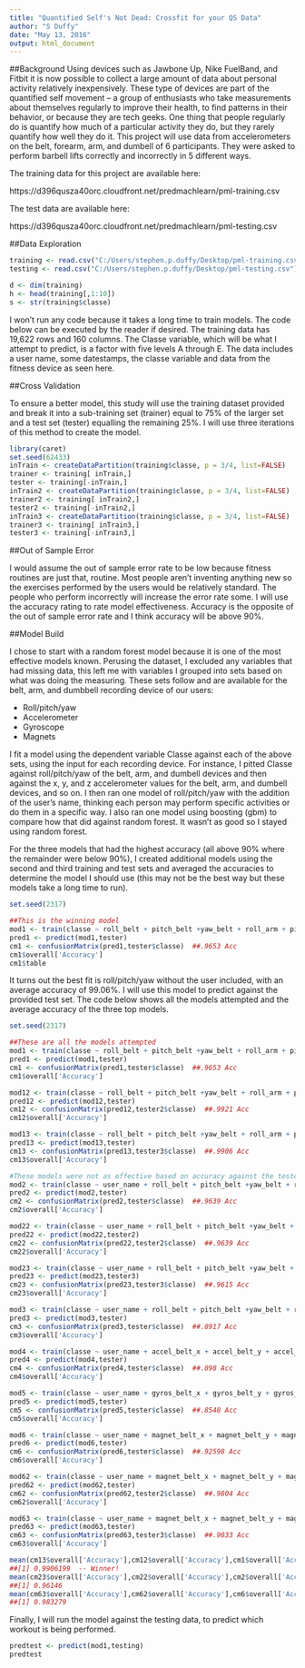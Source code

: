 ```yaml
---
title: "Quantified Self's Not Dead: Crossfit for your QS Data"
author: "S Duffy"
date: "May 13, 2016"
output: html_document
---
```


##Background
Using devices such as Jawbone Up, Nike FuelBand, and Fitbit it is now possible to collect a large amount of data about personal activity relatively inexpensively. These type of devices are part of the quantified self movement – a group of enthusiasts who take measurements about themselves regularly to improve their health, to find patterns in their behavior, or because they are tech geeks. One thing that people regularly do is quantify how much of a particular activity they do, but they rarely quantify how well they do it. This project will use data from accelerometers on the belt, forearm, arm, and dumbell of 6 participants. They were asked to perform barbell lifts correctly and incorrectly in 5 different ways. 

The training data for this project are available here:

https://d396qusza40orc.cloudfront.net/predmachlearn/pml-training.csv

The test data are available here:

https://d396qusza40orc.cloudfront.net/predmachlearn/pml-testing.csv


##Data Exploration

```r
training <- read.csv("C:/Users/stephen.p.duffy/Desktop/pml-training.csv")
testing <- read.csv("C:/Users/stephen.p.duffy/Desktop/pml-testing.csv")

d <- dim(training)
h <- head(training[,1:10])
s <- str(training$classe)
```

I won't run any code because it takes a long time to train models.  The code below can be executed by the reader if desired.  The training data has 19,622 rows and 160 columns. The Classe variable, which will be what I attempt to predict, is a factor with five levels A through E.  The data includes a user name, some datestamps, the classe variable and data from the fitness device as seen here.

##Cross Validation

To ensure a better model, this study will use the training dataset provided and break it into
a sub-training set (trainer) equal to 75% of the larger set and a test set (tester) equalling the remaining 25%.  I will use three iterations of this method to create the model.

```r
library(caret)
set.seed(62433)
inTrain <- createDataPartition(training$classe, p = 3/4, list=FALSE)
trainer <- training[ inTrain,]
tester <- training[-inTrain,]
inTrain2 <- createDataPartition(training$classe, p = 3/4, list=FALSE)
trainer2 <- training[ inTrain2,]
tester2 <- training[-inTrain2,]
inTrain3 <- createDataPartition(training$classe, p = 3/4, list=FALSE)
trainer3 <- training[ inTrain3,]
tester3 <- training[-inTrain3,]
```

##Out of Sample Error

I would assume the out of sample error rate to be low because fitness routines are just that, routine.  Most people aren't inventing anything new so the exercises performed by the users would be relatively standard. The people who perform incorrectly will increase the error rate some. I will use the accuracy rating to rate model effectiveness. Accuracy is the opposite of the out of sample error rate and I think accuracy will be above 90%.

##Model Build

I chose to start with a random forest model because it is one of the most effective models known. Perusing the dataset, I excluded any variables that had missing data, this left me with variables I grouped into sets based on what was doing the measuring.  These sets follow and are available for the belt, arm, and dumbbell recording device of our users: 

* Roll/pitch/yaw
* Accelerometer
* Gyroscope
* Magnets

I fit a model using the dependent variable Classe against each of the above sets, using the input for each recording device.  For instance, I pitted Classe against roll/pitch/yaw of the belt, arm, and dumbell devices and then against the x, y, and z accelerometer values for the belt, arm, and dumbell devices, and so on. I then ran one model of roll/pitch/yaw with the addition of the user's name, thinking each person may perform specific activities or do them in a specific way.  I also ran one model using boosting (gbm) to compare how that did against random forest. It wasn't as good so I stayed using random forest. 

For the three models that had the highest accuracy (all above 90% where the remainder were below 90%), I created additional models using the second and third training and test sets and averaged the accuracies to determine the model I should use (this may not be the best way but these models take a long time to run).

```r
set.seed(2317)

##This is the winning model
mod1 <- train(classe ~ roll_belt + pitch_belt +yaw_belt + roll_arm + pitch_arm + yaw_arm + roll_dumbbell + pitch_dumbbell + yaw_dumbbell,method="rf",data=trainer)
pred1 <- predict(mod1,tester)
cm1 <- confusionMatrix(pred1,tester$classe)  ##.9653 Acc
cm1$overall['Accuracy']
cm1$table
```

It turns out the best fit is roll/pitch/yaw without the user included, with an average accuracy of 99.06%.  I will use this model to predict against the provided test set.  The code below shows all the models attempted and the average accuracy of the three top models.

```r
set.seed(2317)

##These are all the models attempted
mod1 <- train(classe ~ roll_belt + pitch_belt +yaw_belt + roll_arm + pitch_arm + yaw_arm + roll_dumbbell + pitch_dumbbell + yaw_dumbbell,method="rf",data=trainer)
pred1 <- predict(mod1,tester)
cm1 <- confusionMatrix(pred1,tester$classe)  ##.9653 Acc
cm1$overall['Accuracy']

mod12 <- train(classe ~ roll_belt + pitch_belt +yaw_belt + roll_arm + pitch_arm + yaw_arm + roll_dumbbell + pitch_dumbbell + yaw_dumbbell,method="rf",data=trainer2)
pred12 <- predict(mod12,tester)
cm12 <- confusionMatrix(pred12,tester2$classe)  ##.9921 Acc
cm12$overall['Accuracy']

mod13 <- train(classe ~ roll_belt + pitch_belt +yaw_belt + roll_arm + pitch_arm + yaw_arm + roll_dumbbell + pitch_dumbbell + yaw_dumbbell,method="rf",data=trainer3)
pred13 <- predict(mod13,tester)
cm13 <- confusionMatrix(pred13,tester3$classe)  ##.9906 Acc
cm13$overall['Accuracy']

#These models were not as effective based on accuracy against the tester dataset
mod2 <- train(classe ~ user_name + roll_belt + pitch_belt +yaw_belt + roll_arm + pitch_arm + yaw_arm + roll_dumbbell + pitch_dumbbell + yaw_dumbbell,method="rf",data=trainer)
pred2 <- predict(mod2,tester)
cm2 <- confusionMatrix(pred2,tester$classe)  ##.9639 Acc
cm2$overall['Accuracy']

mod22 <- train(classe ~ user_name + roll_belt + pitch_belt +yaw_belt + roll_arm + pitch_arm + yaw_arm + roll_dumbbell + pitch_dumbbell + yaw_dumbbell,method="rf",data=trainer2)
pred22 <- predict(mod22,tester2)
cm22 <- confusionMatrix(pred22,tester2$classe)  ##.9639 Acc
cm22$overall['Accuracy']

mod23 <- train(classe ~ user_name + roll_belt + pitch_belt +yaw_belt + roll_arm + pitch_arm + yaw_arm + roll_dumbbell + pitch_dumbbell + yaw_dumbbell,method="rf",data=trainer3)
pred23 <- predict(mod23,tester3)
cm23 <- confusionMatrix(pred23,tester3$classe)  ##.9615 Acc
cm23$overall['Accuracy']

mod3 <- train(classe ~ user_name + roll_belt + pitch_belt +yaw_belt + roll_arm + pitch_arm + yaw_arm + roll_dumbbell + pitch_dumbbell + yaw_dumbbell,method="gbm",data=trainer,verbose=FALSE)
pred3 <- predict(mod3,tester)
cm3 <- confusionMatrix(pred3,tester$classe)  ##.8917 Acc
cm3$overall['Accuracy']

mod4 <- train(classe ~ user_name + accel_belt_x + accel_belt_y + accel_belt_z + accel_arm_x + accel_arm_y + accel_arm_z + accel_dumbbell_x + accel_dumbbell_y + accel_dumbbell_z ,method="rf",data=trainer)
pred4 <- predict(mod4,tester)
cm4 <- confusionMatrix(pred4,tester$classe)  ##.898 Acc
cm4$overall['Accuracy']

mod5 <- train(classe ~ user_name + gyros_belt_x + gyros_belt_y + gyros_belt_z + gyros_arm_x + gyros_arm_y + gyros_arm_z + gyros_dumbbell_x + gyros_dumbbell_y + gyros_dumbbell_z ,method="rf",data=trainer)
pred5 <- predict(mod5,tester)
cm5 <- confusionMatrix(pred5,tester$classe)  ##.8548 Acc
cm5$overall['Accuracy']

mod6 <- train(classe ~ user_name + magnet_belt_x + magnet_belt_y + magnet_belt_z + magnet_arm_x + magnet_arm_y + magnet_arm_z + magnet_dumbbell_x + magnet_dumbbell_y + magnet_dumbbell_z ,method="rf",data=trainer)
pred6 <- predict(mod6,tester)
cm6 <- confusionMatrix(pred6,tester$classe)  ##.92598 Acc
cm6$overall['Accuracy']

mod62 <- train(classe ~ user_name + magnet_belt_x + magnet_belt_y + magnet_belt_z + magnet_arm_x + magnet_arm_y + magnet_arm_z + magnet_dumbbell_x + magnet_dumbbell_y + magnet_dumbbell_z ,method="rf",data=trainer2)
pred62 <- predict(mod62,tester)
cm62 <- confusionMatrix(pred62,tester2$classe)  ##.9804 Acc
cm62$overall['Accuracy']

mod63 <- train(classe ~ user_name + magnet_belt_x + magnet_belt_y + magnet_belt_z + magnet_arm_x + magnet_arm_y + magnet_arm_z + magnet_dumbbell_x + magnet_dumbbell_y + magnet_dumbbell_z ,method="rf",data=trainer3)
pred63 <- predict(mod63,tester)
cm63 <- confusionMatrix(pred63,tester3$classe)  ##.9833 Acc
cm63$overall['Accuracy']

mean(cm13$overall['Accuracy'],cm12$overall['Accuracy'],cm1$overall['Accuracy'])
##[1] 0.9906199  -- Winner!
mean(cm23$overall['Accuracy'],cm22$overall['Accuracy'],cm2$overall['Accuracy'])
##[1] 0.96146
mean(cm63$overall['Accuracy'],cm62$overall['Accuracy'],cm6$overall['Accuracy'])
##[1] 0.983279
```

Finally, I will run the model against the testing data, to predict which workout is being performed.

```r
predtest <- predict(mod1,testing)
predtest
```








